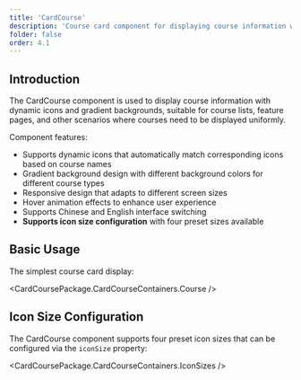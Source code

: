 ```yaml
---
title: 'CardCourse'
description: 'Course card component for displaying course information with dynamic icons and gradient backgrounds'
folder: false
order: 4.1
---
```



## Introduction

The CardCourse component is used to display course information with dynamic icons and gradient backgrounds, suitable for course lists, feature pages, and other scenarios where courses need to be displayed uniformly.

Component features:

- Supports dynamic icons that automatically match corresponding icons based on course names
- Gradient background design with different background colors for different course types
- Responsive design that adapts to different screen sizes
- Hover animation effects to enhance user experience
- Supports Chinese and English interface switching
- **Supports icon size configuration** with four preset sizes available

## Basic Usage

The simplest course card display:

<CardCoursePackage.CardCourseContainers.Course />

## Icon Size Configuration

The CardCourse component supports four preset icon sizes that can be configured via the `iconSize` property:

<CardCoursePackage.CardCourseContainers.IconSizes />
